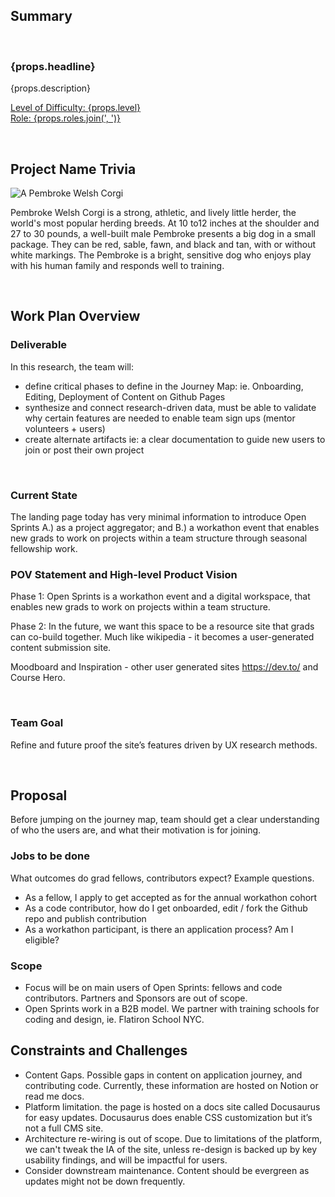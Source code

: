 ## Summary

<br />

<h3>{props.headline}</h3>
<p>{props.description}</p>

<p>
  <u>
    Level of Difficulty: <span>{props.level}</span>
    <br />
    Role: <span>{props.roles.join(', ')}</span>
  </u>
</p>

<br />

## Project Name Trivia

![A Pembroke Welsh Corgi](./assets/corgi.png)

Pembroke Welsh Corgi is a strong, athletic, and lively little herder, the world's most popular herding breeds. At 10 to12 inches at the shoulder and 27 to 30 pounds, a well-built male Pembroke presents a big dog in a small package. They can be red, sable, fawn, and black and tan, with or without white markings. The Pembroke is a bright, sensitive dog who enjoys play with his human family and responds well to training.

<br />

## Work Plan Overview

### Deliverable

In this research, the team will: 
- define critical phases to define in the Journey Map: ie. Onboarding, Editing, Deployment of Content on Github Pages
- synthesize and connect research-driven data, must be able to validate why certain features are needed to enable team sign ups (mentor volunteers + users)
- create alternate artifacts ie: a clear documentation to guide new users to join or post their own project


<br />

### Current State

The landing page today has very minimal information to introduce Open Sprints A.) as a project aggregator; and B.) a workathon event that enables new grads to work on projects within a team structure through seasonal fellowship work.

### POV Statement and High-level Product Vision

Phase 1: Open Sprints is a workathon event and a digital workspace, that enables new grads to work on projects within a team structure. 

Phase 2: In the future, we want this space to be a resource site that grads can co-build together. Much like wikipedia - it becomes a user-generated content submission site. 

Moodboard and Inspiration - other user generated sites https://dev.to/ and Course Hero.

<br />

### Team Goal

Refine and future proof the site’s features driven by UX research methods.

<br />

## Proposal

Before jumping on the journey map, team should get a clear understanding of who the users are, and what their motivation is for joining.

### Jobs to be done
What outcomes do grad fellows, contributors expect? Example questions. 
- As a fellow, I apply to get accepted as for the annual workathon cohort
- As a code contributor, how do I get onboarded, edit / fork the Github repo and publish contribution
- As a workathon participant, is there an application process? Am I eligible?


### Scope
- Focus will be on main users of Open Sprints: fellows and code contributors. Partners and Sponsors are out of scope.
- Open Sprints work in a B2B model. We partner with training schools for coding and design, ie. Flatiron School NYC.


## Constraints and Challenges

- Content Gaps. Possible gaps in content on application journey, and contributing code. Currently, these information are hosted on Notion or read me docs. 
- Platform limitation. the page is hosted on a docs site called Docusaurus for easy updates. Docusaurus does enable CSS customization but it’s not a full CMS site. 
- Architecture re-wiring is out of scope. Due to limitations of the platform, we can't tweak the IA of the site, unless re-design is backed up by key usability findings, and will be impactful for users.
- Consider downstream maintenance. Content should be evergreen as updates might not be down frequently.


